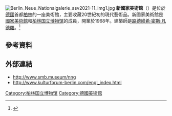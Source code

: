 [[File:Berlin_Neue_Nationalgalerie_asv2021-11_img1.jpg|thumb]]
'''新國家美術館'''（{{lang-de|Neue Nationalgalerie}}）是位於[[德國|德國]]首都[[柏林|柏林]]的一座美術館，主要收藏20世紀初的現代藝術品。新國家美術館是[[國家美術館_(柏林)|國家美術館]]和[[柏林国立博物馆|柏林国立博物馆]]的成員，開業於1968年。建築師是[[路德維希·密斯·凡德羅|路德維希·密斯·凡德羅]]。<ref>{{cite web|title=Neue Nationalgalerie|url=http://www.miessociety.org/legacy/projects/neue-nationalgalerie/#6|publisher=Mies van der Rohe Society|accessdate=9 May 2013|archive-url=https://web.archive.org/web/20160210034102/http://www.miessociety.org/legacy/projects/neue-nationalgalerie/#6|archive-date=2016-02-10|dead-url=yes}}</ref>

==參考資料==
{{Reflist}}

==外部連結==
{{Commons|Neue Nationalgalerie (Berlin)}}
* http://www.smb.museum/nng
* http://www.kulturforum-berlin.com/engl_index.html {{Wayback|url=http://www.kulturforum-berlin.com/engl_index.html |date=20110203082655 }}
{{coord|52|30|24.5|N|13|22|04.5|E|region:DE-BE_type:landmark|display=title}}

[[Category:柏林国立博物馆|Category:柏林国立博物馆]]
[[Category:德國美術館|Category:德國美術館]]